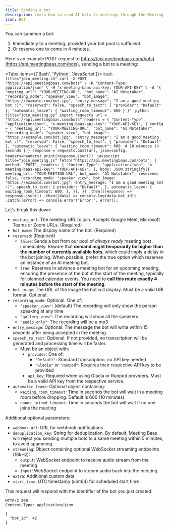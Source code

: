 ```yaml
---
title: Sending a bot
description: Learn how to send AI bots to meetings through the Meeting Baas API, with options for immediate or scheduled joining and customizable settings
icon: Bot
---
```



You can summon a bot:

1. Immediately to a meeting, provided your bot pool is sufficient.
2. Or reserve one to come in 4 minutes.

Here's an example POST request to [https://api.meetingbaas.com/bots](https://api.meetingbaas.com/bots), sending a bot to a meeting:

<Tabs items={['Bash', 'Python', 'JavaScript']}>
  <Tab value="Bash">
    ```bash title="join_meeting.sh"
    curl -X POST "https://api.meetingbaas.com/bots" \
         -H "Content-Type: application/json" \
         -H "x-meeting-baas-api-key: YOUR-API-KEY" \
         -d '{
               "meeting_url": "YOUR-MEETING-URL",
               "bot_name": "AI Notetaker",
               "recording_mode": "speaker_view",
               "bot_image": "https://example.com/bot.jpg",
               "entry_message": "I am a good meeting bot :)",
               "reserved": false,
               "speech_to_text": {
                 "provider": "Default"
               },
               "automatic_leave": {
                 "waiting_room_timeout": 600
               }
             }'
    ```
  </Tab>
  <Tab value="Python">
    ```python title="join_meeting.py"
    import requests
    url = "https://api.meetingbaas.com/bots"
    headers = {
        "Content-Type": "application/json",
        "x-meeting-baas-api-key": "YOUR-API-KEY",
    }
    config = {
        "meeting_url": "YOUR-MEETING-URL",
        "bot_name": "AI Notetaker",
        "recording_mode": "speaker_view",
        "bot_image": "https://example.com/bot.jpg",
        "entry_message": "I am a good meeting bot :)",
        "reserved": False,
        "speech_to_text": {
            "provider": "Default"
        },
        "automatic_leave": {
            "waiting_room_timeout": 600  # 10 minutes in seconds
        }
    }
    response = requests.post(url, json=config, headers=headers)
    print(response.json())
    ```
  </Tab>
  <Tab value="JavaScript">
    ```javascript title="join_meeting.js"
    fetch("https://api.meetingbaas.com/bots", {
      method: "POST",
      headers: {
        "Content-Type": "application/json",
        "x-meeting-baas-api-key": "YOUR-API-KEY",
      },
      body: JSON.stringify({
        meeting_url: "YOUR-MEETING-URL",
        bot_name: "AI Notetaker",
        reserved: false,
        recording_mode: "speaker_view",
        bot_image: "https://example.com/bot.jpg",
        entry_message: "I am a good meeting bot :)",
        speech_to_text: {
          provider: "Default",
        },
        automatic_leave: {
          waiting_room_timeout: 600,
        },
      }),
    })
      .then((response) => response.json())
      .then((data) => console.log(data.bot_id))
      .catch((error) => console.error("Error:", error));
    ```
  </Tab>
</Tabs>

Let's break this down:

- `meeting_url`: The meeting URL to join. Accepts Google Meet, Microsoft Teams or Zoom URLs. (Required)
- `bot_name`: The display name of the bot. (Required)
- `reserved`: (Required)
  - `false`: Sends a bot from our pool of _always ready_ meeting bots, immediately. Beware that **demand might temporarily be higher than the number of currently available bots**, which could imply a delay in the bot joining. When possible, prefer the true option which reserves an instance of an AI meeting bot.
  - `true`: Reserves in advance a meeting bot for an upcoming meeting, ensuring the presence of the bot at the start of the meeting, typically for planned calendar events. You need to **call this route exactly 4 minutes before the start of the meeting**.
- `bot_image`: The URL of the image the bot will display. Must be a valid URI format. Optional.
- `recording_mode`: Optional. One of:
  - `"speaker_view"`: (default) The recording will only show the person speaking at any time
  - `"gallery_view"`: The recording will show all the speakers
  - `"audio_only"`: The recording will be a mp3
- `entry_message`: Optional. The message the bot will write within 15 seconds after being accepted in the meeting.
- `speech_to_text`: Optional. If not provided, no transcription will be generated and processing time will be faster.
  - Must be an object with:
    - `provider`: One of:
      - `"Default"`: Standard transcription, no API key needed
      - `"Gladia"` or `"Runpod"`: Requires their respective API key to be provided
    - `api_key`: Required when using Gladia or Runpod providers. Must be a valid API key from the respective service.
- `automatic_leave`: Optional object containing:
  - `waiting_room_timeout`: Time in seconds the bot will wait in a meeting room before dropping. Default is 600 (10 minutes)
  - `noone_joined_timeout`: Time in seconds the bot will wait if no one joins the meeting

Additional optional parameters:

- `webhook_url`: URL for webhook notifications
- `deduplication_key`: String for deduplication. By default, Meeting Baas will reject you sending multiple bots to a same meeting within 5 minutes, to avoid spamming.
- `streaming`: Object containing optional WebSocket streaming endpoints (16kHz):
  - `output`: WebSocket endpoint to receive audio stream from the meeting
  - `input`: WebSocket endpoint to stream audio back into the meeting
- `extra`: Additional custom data
- `start_time`: UTC timestamp (uint64) for scheduled start time

This request will respond with the identifier of the bot you just created:

```http
HTTP/2 200
Content-Type: application/json

{
  "bot_id": 42
}
```